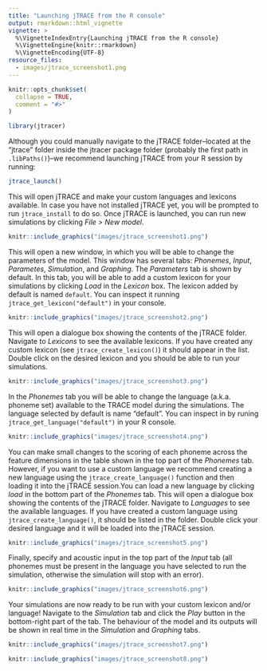 ---
title: "Launching jTRACE from the R console"
output: rmarkdown::html_vignette
vignette: >
  %\VignetteIndexEntry{Launching jTRACE from the R console}
  %\VignetteEngine{knitr::rmarkdown}
  %\VignetteEncoding{UTF-8}
resource_files:
  - images/jtrace_screenshot1.png
---

```{r, include = FALSE}
knitr::opts_chunk$set(
  collapse = TRUE,
  comment = "#>"
)
```

```{r setup}
library(jtracer)
```


Although you could manually navigate to the jTRACE folder--located at the "jtrace" folder inside the jtracer package folder (probably the first path in `.libPaths()`)--we recommend launching jTRACE from your R session by running:

```r
jtrace_launch()
```

This will open jTRACE and make your custom languages and lexicons available. In case you have not installed jTRACE yet, you will be prompted to run `jtrace_install` to do so. Once jTRACE is launched, you can run new simulations by clicking *File > New model*.


```{r jtrace_screenshot1, echo=FALSE, message=FALSE, warning=FALSE, paged.print=FALSE}
knitr::include_graphics("images/jtrace_screenshot1.png")
```

This will open a new window, in which you will be able to change the parameters of the model. This window has several tabs: *Phonemes*, *Input*, *Parametes*, *Simulation*, and *Graphing*. The *Parameters* tab is shown by default. In this tab, you will be able to add a custom lexicon for your simulations by clicking *Load* in the *Lexicon* box. The lexicon added by default is named `default`. You can inspect it running `jtrace_get_lexicon("default")` in your console.


```{r jtrace_screenshot2, echo=FALSE, message=FALSE, warning=FALSE, paged.print=FALSE}
knitr::include_graphics("images/jtrace_screenshot2.png")
```

This will open a dialogue box showing the contents of the jTRACE folder. Navigate to *Lexicons* to see the available lexicons. If you have created any custom lexicon (see `jtrace_create_lexicon()`) it should appear in the list. Double click on the desired lexicon and you should be able to run your simulations.

```{r jtrace_screenshot3, echo=FALSE, message=FALSE, warning=FALSE, paged.print=FALSE}
knitr::include_graphics("images/jtrace_screenshot3.png")
```

In the *Phonemes* tab you will be able to change the language (a.k.a. phoneme set) available to the TRACE model during the simulations. The language selected by default is name "default". You can inspect in by runing `jtrace_get_language("default")` in your R console.

```{r jtrace_screenshot4, echo=FALSE, message=FALSE, warning=FALSE, paged.print=FALSE}
knitr::include_graphics("images/jtrace_screenshot4.png")
```

You can make small changes to the scoring of each phoneme across the feature dimensions in the table shown in the top part of the *Phonemes* tab. However, if you want to use a custom language we recommend creating a new language using the `jtrace_create_language()` function and then loading it into the jTRACE session.You can load a new language by clicking *load* in the bottom part of the *Phonemes* tab. This will open a dialogue box showing the contents of the jTRACE folder. Navigate to *Languages* to see the available languages. If you have created a custom language using `jtrace_create_language()`, it should be listed in the folder. Double click your desired language and it will be loaded into the jTRACE session.

```{r jtrace_screenshot5, echo=FALSE, message=FALSE, warning=FALSE, paged.print=FALSE}
knitr::include_graphics("images/jtrace_screenshot5.png")
```


Finally, specify and acoustic input in the top part of the *Input* tab (all phonemes must be present in the language you have selected to run the simulation, otherwise the simulation will stop with an error).

```{r jtrace_screenshot6, echo=FALSE, message=FALSE, warning=FALSE, paged.print=FALSE}
knitr::include_graphics("images/jtrace_screenshot6.png")
```


Your simulations are now ready to be run with your custom lexicon and/or language! Navigate to the *Simulation* tab and click the *Play* button in the bottom-right part of the tab. The behaviour of the model and its outputs will be shown in real time in the *Simulation* and *Graphing* tabs.

```{r jtrace_screenshot7, echo=FALSE, message=FALSE, warning=FALSE, paged.print=FALSE}
knitr::include_graphics("images/jtrace_screenshot7.png")
```

```{r jtrace_screenshot8, echo=FALSE, message=FALSE, warning=FALSE, paged.print=FALSE}
knitr::include_graphics("images/jtrace_screenshot8.png")
```
